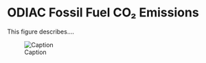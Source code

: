 # ODIAC Fossil Fuel CO₂ Emissions 

This figure describes....

![Caption](./media/odiac-ffco2-monthgrid-v2022_Data_Flow.png)